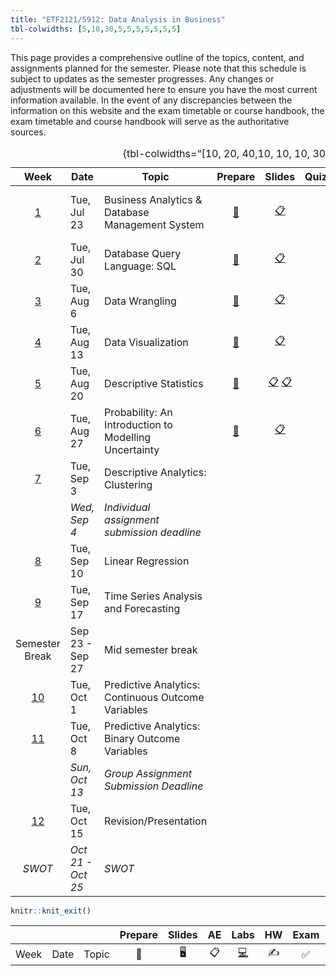 ```yaml
---
title: "ETF2121/5912: Data Analysis in Business"
tbl-colwidths: [5,10,30,5,5,5,5,5,5,5]
---
```


This page provides a comprehensive outline of the topics, content, and assignments planned for the semester. Please note that this schedule is subject to updates as the semester progresses. Any changes or adjustments will be documented here to ensure you have the most current information available. In the event of any discrepancies between the information on this website and the exam timetable or course handbook, the exam timetable and course handbook will serve as the authoritative sources.

|           Week            | Date              | Topic                                                 |                                          Prepare                                           |                                                                                  Slides                                                                                  |                        Quiz/Assignments                         | Reading                       |
|:-------------------------:|-------------------|-------------------------------------------------------|:------------------------------------------------------------------------------------------:|:------------------------------------------------------------------------------------------------------------------------------------------------------------------------:|:---------------------------------------------------------------:|-------------------------------|
|  [1](/weeks/week-1.html)  | Tue, Jul 23       | Business Analytics & Database Management System       |                                   [📖](/labs/lab-1.html)                                   |                                        [📋](https://learning.monash.edu/pluginfile.php/3800248/mod_resource/content/1/lec-1.html)                                        | [📝](https://learning.monash.edu/mod/quiz/view.php?id=2893140)  | 📕 Camm 1.1, 1.2, 1.3 and 1.5 |
|  [2](/weeks/week-2.html)  | Tue, Jul 30       | Database Query Language: SQL                          | [📖](https://learning.monash.edu/pluginfile.php/3937376/mod_resource/content/2/lab-2.html) |                                        [📋](https://learning.monash.edu/pluginfile.php/3937400/mod_resource/content/1/lec-2.html)                                        | [📝](https://learning.monash.edu/mod/quiz/view.php?id=2893560)  | [✍️](/hw/hw-1.html)           |
|  [3](/weeks/week-3.html)  | Tue, Aug 6        | Data Wrangling                                        | [📖](https://learning.monash.edu/pluginfile.php/3977906/mod_resource/content/3/lab-3.html) |                                        [📋](https://learning.monash.edu/pluginfile.php/3977860/mod_resource/content/1/lec-3.html)                                        | [📝](https://learning.monash.edu/mod/quiz/view.php?id=2989083)  |                               |
|  [4](/weeks/week-4.html)  | Tue, Aug 13       | Data Visualization                                    | [📖](https://learning.monash.edu/pluginfile.php/4021915/mod_resource/content/1/lab-4.html) |                                        [📋](https://learning.monash.edu/pluginfile.php/4022053/mod_resource/content/1/lec-4.html)                                        | [📝](https://learning.monash.edu/mod/quiz/view.php?id=29897713) | 📕 Camm 3.1, 3.2, 3.6         |
|  [5](/weeks/week-5.html)  | Tue, Aug 20       | Descriptive Statistics                                | [📖](https://learning.monash.edu/pluginfile.php/4038700/mod_resource/content/1/lab-5.html) | [📋](https://learning.monash.edu/pluginfile.php/4038721/mod_resource/content/1/lec-5.html#/title-slide) [📋](https://learning.monash.edu/mod/folder/view.php?id=3063771) | [📝](https://learning.monash.edu/mod/quiz/view.php?id=3059917)  | 📕 Camm Chapter 2             |
|  [6](/weeks/week-6.html)  | Tue, Aug 27       | Probability: An Introduction to Modelling Uncertainty |              [📖](https://learning.monash.edu/mod/folder/view.php?id=3072768)              |                                 [📋](https://learning.monash.edu/pluginfile.php/4053136/mod_resource/content/1/lec-6.html#/title-slide)                                  | [📝](https://learning.monash.edu/mod/quiz/view.php?id=3072191)  | 📕 Camm Chapter 5             |
|  [7](/weeks/week-7.html)  | Tue, Sep 3        | Descriptive Analytics: Clustering                     |                                                                                            |                                                                                                                                                                          |                                                                 |                               |
|                           | *Wed, Sep 4*      | *Individual assignment submission deadline*           |                                                                                            |                                                                                                                                                                          |                                                                 |                               |
|  [8](/weeks/week-8.html)  | Tue, Sep 10       | Linear Regression                                     |                                                                                            |                                                                                                                                                                          |                                                                 |                               |
|  [9](/weeks/week-9.html)  | Tue, Sep 17       | Time Series Analysis and Forecasting                  |                                                                                            |                                                                                                                                                                          |                                                                 |                               |
|      Semester Break       | Sep 23 - Sep 27   | Mid semester break                                    |                                                                                            |                                                                                                                                                                          |                                                                 |                               |
| [10](/weeks/week-10.html) | Tue, Oct 1        | Predictive Analytics: Continuous Outcome Variables    |                                                                                            |                                                                                                                                                                          |                                                                 |                               |
| [11](/weeks/week-11.html) | Tue, Oct 8        | Predictive Analytics: Binary Outcome Variables        |                                                                                            |                                                                                                                                                                          |                                                                 |                               |
|                           | *Sun, Oct 13*     | *Group Assignment Submission Deadline*                |                                                                                            |                                                                                                                                                                          |                                                                 |                               |
| [12](/weeks/week-12.html) | Tue, Oct 15       | Revision/Presentation                                 |                                                                                            |                                                                                                                                                                          |                                                                 |                               |
|          *SWOT*           | *Oct 21 - Oct 25* | *SWOT*                                                |                                                                                            |                                                                                                                                                                          |                                                                 |                               |

: {tbl-colwidths="\[10, 20, 40,10, 10, 10, 30\]"}

```r

knitr::knit_exit()
```

|      |      |       | Prepare | Slides | AE  |                                                    Labs                                                    | HW  | Exam | Project | Quiz |
|------|------|-------|:-------:|:------:|:---:|:----------------------------------------------------------------------------------------------------------:|:---:|:----:|:-------:|:----:|
| Week | Date | Topic |   📖    |   🖥️   | 📋  | [💻](https://sakai.duke.edu/samigo-app/servlet/Login?id=6fa7ebf3-01af-42a6-91ba-3e813d3901221641094171786) | ✍️  |  ✅  |   📂    |  📝  |
